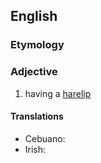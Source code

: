 ==English==

===Etymology===
{{suffix|harelip|ed|lang=en}}

===Adjective===
{{en-adj|-}}

# having a [[harelip]]

====Translations====
{{trans-top|having a harelip}}
* Cebuano: {{t|ceb|bungi}}
* Irish: {{t|ga|gnásach}}
{{trans-mid}}
{{trans-bottom}}